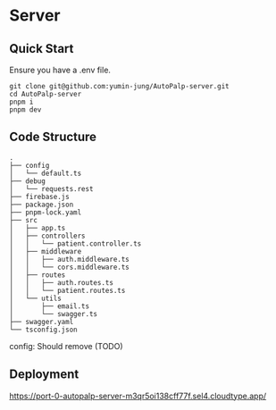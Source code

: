 # Server

## Quick Start

Ensure you have a .env file.

```
git clone git@github.com:yumin-jung/AutoPalp-server.git
cd AutoPalp-server
pnpm i
pnpm dev
```

## Code Structure

```
.
├── config
│   └── default.ts
├── debug
│   └── requests.rest
├── firebase.js
├── package.json
├── pnpm-lock.yaml
├── src
│   ├── app.ts
│   ├── controllers
│   │   └── patient.controller.ts
│   ├── middleware
│   │   ├── auth.middleware.ts
│   │   └── cors.middleware.ts
│   ├── routes
│   │   ├── auth.routes.ts
│   │   └── patient.routes.ts
│   └── utils
│       ├── email.ts
│       └── swagger.ts
├── swagger.yaml
└── tsconfig.json
```

config: Should remove (TODO)

## Deployment

https://port-0-autopalp-server-m3qr5oi138cff77f.sel4.cloudtype.app/
